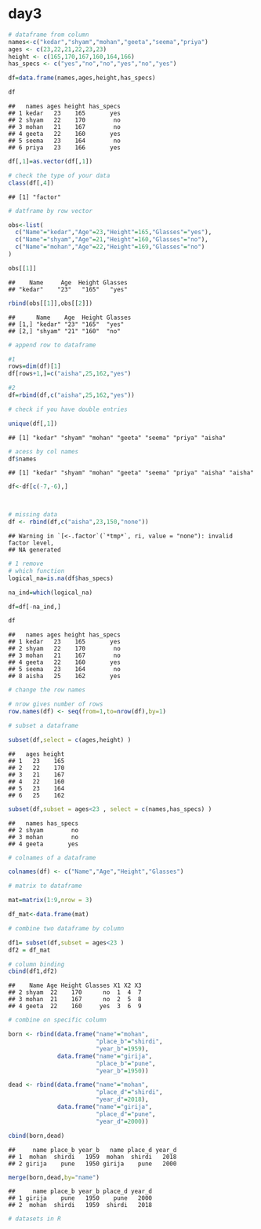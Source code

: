 # day3 

```r
# dataframe from column
names<-c("kedar","shyam","mohan","geeta","seema","priya")
ages <- c(23,22,21,22,23,23)
height <- c(165,170,167,160,164,166)
has_specs <- c("yes","no","no","yes","no","yes")

df=data.frame(names,ages,height,has_specs)

df
```

```
##   names ages height has_specs
## 1 kedar   23    165       yes
## 2 shyam   22    170        no
## 3 mohan   21    167        no
## 4 geeta   22    160       yes
## 5 seema   23    164        no
## 6 priya   23    166       yes
```

```r
df[,1]=as.vector(df[,1])

# check the type of your data
class(df[,4])
```

```
## [1] "factor"
```

```r
# datframe by row vector

obs<-list(
  c("Name"="kedar","Age"=23,"Height"=165,"Glasses"="yes"),
  c("Name"="shyam","Age"=21,"Height"=160,"Glasses"="no"),
  c("Name"="mohan","Age"=22,"Height"=169,"Glasses"="no")
)

obs[[1]]
```

```
##    Name     Age  Height Glasses 
## "kedar"    "23"   "165"   "yes"
```

```r
rbind(obs[[1]],obs[[2]])
```

```
##      Name    Age  Height Glasses
## [1,] "kedar" "23" "165"  "yes"  
## [2,] "shyam" "21" "160"  "no"
```

```r
# append row to dataframe

#1
rows=dim(df)[1]
df[rows+1,]=c("aisha",25,162,"yes")

#2
df=rbind(df,c("aisha",25,162,"yes"))

# check if you have double entries

unique(df[,1])
```

```
## [1] "kedar" "shyam" "mohan" "geeta" "seema" "priya" "aisha"
```

```r
# acess by col names
df$names
```

```
## [1] "kedar" "shyam" "mohan" "geeta" "seema" "priya" "aisha" "aisha"
```

```r
df<-df[c(-7,-6),]



# missing data
df <- rbind(df,c("aisha",23,150,"none"))
```

```
## Warning in `[<-.factor`(`*tmp*`, ri, value = "none"): invalid factor level,
## NA generated
```

```r
# 1 remove
# which function
logical_na=is.na(df$has_specs)

na_ind=which(logical_na)

df=df[-na_ind,]

df
```

```
##   names ages height has_specs
## 1 kedar   23    165       yes
## 2 shyam   22    170        no
## 3 mohan   21    167        no
## 4 geeta   22    160       yes
## 5 seema   23    164        no
## 8 aisha   25    162       yes
```

```r
# change the row names

# nrow gives number of rows
row.names(df) <- seq(from=1,to=nrow(df),by=1)

# subset a dataframe

subset(df,select = c(ages,height) )
```

```
##   ages height
## 1   23    165
## 2   22    170
## 3   21    167
## 4   22    160
## 5   23    164
## 6   25    162
```

```r
subset(df,subset = ages<23 , select = c(names,has_specs) )
```

```
##   names has_specs
## 2 shyam        no
## 3 mohan        no
## 4 geeta       yes
```

```r
# colnames of a dataframe

colnames(df) <- c("Name","Age","Height","Glasses")

# matrix to dataframe

mat=matrix(1:9,nrow = 3)

df_mat<-data.frame(mat)

# combine two dataframe by column

df1= subset(df,subset = ages<23 )
df2 = df_mat

# column binding
cbind(df1,df2)
```

```
##    Name Age Height Glasses X1 X2 X3
## 2 shyam  22    170      no  1  4  7
## 3 mohan  21    167      no  2  5  8
## 4 geeta  22    160     yes  3  6  9
```

```r
# combine on specific column

born <- rbind(data.frame("name"="mohan",
                         "place_b"="shirdi",
                         "year_b"=1959),
              data.frame("name"="girija",
                         "place_b"="pune",
                         "year_b"=1950))

dead <- rbind(data.frame("name"="mohan",
                         "place_d"="shirdi",
                         "year_d"=2018),
              data.frame("name"="girija",
                         "place_d"="pune",
                         "year_d"=2000))

cbind(born,dead)
```

```
##     name place_b year_b   name place_d year_d
## 1  mohan  shirdi   1959  mohan  shirdi   2018
## 2 girija    pune   1950 girija    pune   2000
```

```r
merge(born,dead,by="name")
```

```
##     name place_b year_b place_d year_d
## 1 girija    pune   1950    pune   2000
## 2  mohan  shirdi   1959  shirdi   2018
```

```r
# datasets in R
```

